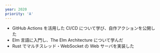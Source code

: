```yaml
---
year: 2020
priority: 'A'
---
```


-   GitHub Actions を活用した CI/CD について学び、自作アクションを公開した
-   Elm 言語に入門し、The Elm Architecture について学んだ
-   Rust でマルチスレッド・WebSocket の Web サーバを実装した
